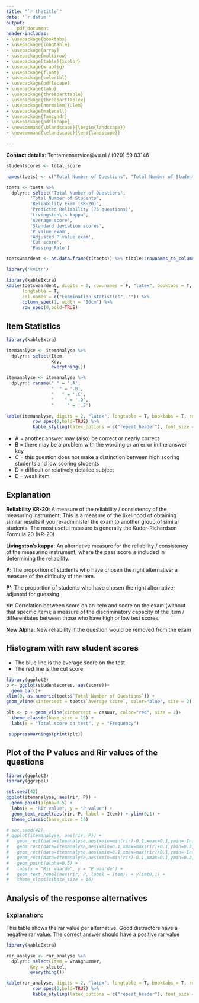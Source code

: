 ```yaml
---
title: "`r thetitle`"
date: '`r datum`'
output: 
    pdf_document
header-includes:
- \usepackage{booktabs}
- \usepackage{longtable}
- \usepackage{array}
- \usepackage{multirow}
- \usepackage[table]{xcolor}
- \usepackage{wrapfig}
- \usepackage{float}
- \usepackage{colortbl}
- \usepackage{pdflscape}
- \usepackage{tabu}
- \usepackage{threeparttable}
- \usepackage{threeparttablex}
- \usepackage[normalem]{ulem}
- \usepackage{makecell}
- \usepackage{fancyhdr}
- \usepackage{pdflscape}
- \newcommand{\blandscape}{\begin{landscape}}
- \newcommand{\elandscape}{\end{landscape}}

---
```

\addtolength{\headheight}{38pt} 
\pagestyle{fancyplain} 
\lhead{} 
\rhead{\includegraphics[height=1.2cm]{G:/DSZ/OKZ/OTIR/Toetsen/Werkmap/VUlogo.png}} 
\renewcommand{\headrulewidth}{0pt}

**Contact details**:
Tentamenservice@vu.nl / (020) 59 83146

\hfill\break


```r
studentscores <- total_score

names(toets) <- c("Total Number of Questions", "Total Number of Students", "Reliability Exam (KR-20)", "Predicted Reliability (75 questions)", "Average score", "Standard deviation scores", "Adjusted P value exam", "P value exam", "Passing Rate", "Cut score", "Livingston's kappa")

toets <- toets %>% 
  dplyr:: select('Total Number of Questions', 
         'Total Number of Students', 
         'Reliability Exam (KR-20)', 
         'Predicted Reliability (75 questions)',
         'Livingston\'s kappa',
         'Average score', 
         'Standard deviation scores',
         'P value exam',
         'Adjusted P value exam', 
         'Cut score',
         'Passing Rate')

toetswaardent <- as.data.frame(t(toets)) %>% tibble::rownames_to_column()

library('knitr')
```

```r

library(kableExtra)
kable(toetswaardent, digits = 2, row.names = F, "latex", booktabs = T, 
      longtable = T,
      col.names = c("Examination statistics", "")) %>% 
      column_spec(1, width = "10cm") %>% 
      row_spec(0,bold=TRUE)

```


## Item Statistics


```r

library(kableExtra)

itemanalyse <- itemanalyse %>% 
  dplyr:: select(Item,
                 Key,
                 everything())

itemanalyse <- itemanalyse %>% 
  dplyr:: rename(" " = '.A',
                 "  " = '.B',
                 "   " = '.C',
                 "    " = '.D',
                 "     " = '.E')

kable(itemanalyse, digits = 2, "latex", longtable = T, booktabs = T, row.names = F) %>% 
          row_spec(0,bold=TRUE) %>%
          kable_styling(latex_options = c("repeat_header"), font_size = 8)

```

* A = another answer may (also) be correct or nearly correct
* B = there may be a problem with the wording or an error in the answer key
* C = this question does not make a distinction between high scoring students and low scoring students
* D = difficult or relatively detailed subject
* E = weak item

\pagebreak


## Explanation

**Reliability KR-20**:
A measure of the reliability / consistency of the measuring instrument; This is a measure of the likelihood of obtaining similar results if you re-administer the exam to another group of similar students. The most useful measure is generally the Kuder-Richardson Formula 20 (KR-20)

**Livingston's kappa**:
An alternative measure for the reliability / consistency of the measuring instrument; where the pass score is included in determining the reliability.

**P**:
The proportion of students who have chosen the right alternative; a measure of the difficulty of the item.

**P'**:
The proportion of students who have chosen the right alternative; adjusted for guessing.

**rir**:
Correlation between score on an item and score on the exam (without that specific item); a measure of the discriminatory capacity of the item / differentiates between those who have high or low test scores. 

**New Alpha**:
New reliability if the question would be removed from the exam

\pagebreak

## Histogram with raw student scores

* The blue line is the average score on the test
* The red line is the cut score

```r
library(ggplot2)
p <- ggplot(studentscores, aes(score))+
  geom_bar()+
xlim(0, as.numeric(toets$`Total Number of Questions`)) +
geom_vline(xintercept = toets$`Average score`, color="blue", size = 2)

plt <- p + geom_vline(xintercept = cesuur, color="red", size = 2)+
  theme_classic(base_size = 16) +
  labs(x = "Total score on test", y = "Frequency")

 suppressWarnings(print(plt))

```

\pagebreak

## Plot of the P values and Rir values of the questions

```r

library(ggplot2)
library(ggrepel)

set.seed(42)
ggplot(itemanalyse, aes(rir, P)) +
  geom_point(alpha=0.5) + 
  labs(x = "Rir value", y = "P value") + 
  geom_text_repel(aes(rir, P, label = Item)) + ylim(0,1) +
  theme_classic(base_size = 16)

# set.seed(42)
# ggplot(itemanalyse, aes(rir, P)) +
#   geom_rect(data=itemanalyse,aes(xmin=min(rir)-0.1,xmax=0.1,ymin=-Inf,ymax=0.3),fill="red") + 
#   geom_rect(data=itemanalyse,aes(xmin=0.1,xmax=max(rir)+0.1,ymin=0.3,ymax=Inf),fill="lightgreen")+ 
#   geom_rect(data=itemanalyse,aes(xmin=0.1,xmax=max(rir)+0.1,ymin=-Inf,ymax=0.3),fill="orange")+
#   geom_rect(data=itemanalyse,aes(xmin=min(rir)-0.1,xmax=0.1,ymin=0.3,ymax=Inf),fill="orange")+
#   geom_point(alpha=0.5) + 
#   labs(x = "Rir waarde", y = "P waarde") + 
#   geom_text_repel(aes(rir, P, label = Item)) + ylim(0,1) +
#   theme_classic(base_size = 16)


```


\pagebreak

## Analysis of the response alternatives
### Explanation:
This table shows the rar value per alternative.
Good distractors have a negative rar value. The correct answer should have a positive rar value

```r

library(kableExtra)

rar_analyse <- rar_analyse %>% 
  dplyr:: select(Item = vraagnummer,
         Key = sleutel,
         everything())

kable(rar_analyse, digits = 2, "latex", longtable = T, booktabs = T, row.names = F) %>% 
          row_spec(0,bold=TRUE) %>%
          kable_styling(latex_options = c("repeat_header"), font_size = 8)

```
